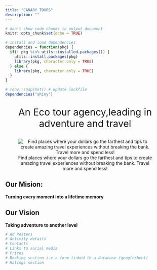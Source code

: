```yaml
---
title: "CANARY TOURS"
description: ""
---
```


```r
# don't show code chunks in output document 
knitr::opts_chunk$set(echo = TRUE)

# install and load dependencies
dependencies = function(pkg) {
  if(! pkg %in% utils::installed.packages()) {
    utils::install.packages(pkg)
    library(pkg, character.only = TRUE)
  } else {
    library(pkg, character.only = TRUE)
  }
}

# renv::snapshot() # update lockfile
dependencies("shiny")
```

<div class="game_drives_description" style="font-size:30px; text-align: center; align-items: center;">

An Eco tour agency,leading in adventure and travel 

</div>


::: {.grid}

::: {.g-col-12}
<center>
    ![Find places where your dollars go the farthest and tips to create amazing travel experiences without breaking the bank. Travel more and spend less!](./pages/images/image5.jpg){#fig-home_img_1 fig-align="center"}
</center>
:::

::: {.g-col-12}
## Our Mision:

**Turning every moment into a lifetime memory**
:::

::: {.g-col-12}
## Our Vision

**Taking adventure to another level**
:::

:::





```r
# Ad Posters
# Activity details
# Contacts
# Links to social media
# Prices
# Booking section i.e a form linked to a database (googlesheet)
# Ratings section 
```
